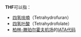 '''THF'''可以指：
*[[四氢呋喃|四氢呋喃]]（Tetrahydrofuran）
*[[四氢叶酸|四氢叶酸]]（Tetrahydrofolate）
*[[柏林-滕珀尔霍夫机场|柏林-滕珀尔霍夫机场]]的[[国际航空运输协会机场代码|IATA代码]]

{{disambig|Cat=三字拉丁字母缩写消歧义}}